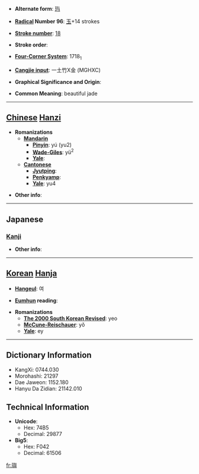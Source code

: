 * '''Alternate form''': [[玙]]

* '''[[Wiktionary:Chinese radical index| Radical]] Number 96''': [[Wiktionary:Chinese radical index 玉|玉]]+14 strokes

* '''[[Wiktionary:Chinese total strokes index|Stroke number]]''': [[Wiktionary:Chinese total strokes index 18|18]]

* '''Stroke order''': 

* '''[[Wiktionary:Chinese four corner index|Four-Corner System]]''': 1718<sub>1</sub>

* '''[[Wiktionary:Chinese Cangjie index|Cangjie input]]''': 一土竹X金 (MGHXC)

* '''Graphical Significance and Origin''': 

* '''Common Meaning''': beautiful jade

----

== [[Chinese]] [[Hanzi]] ==

* '''Romanizations'''
** '''[[Mandarin]]'''
*** '''[[Pinyin]]''': yú (yu2)
*** '''[[Wade-Giles]]''': yü<sup>2</sup>
*** '''[[Yale]]''': 
** '''[[Cantonese]]'''
*** '''[[Jyutping]]''':
*** '''[[Penkyamp]]''': 
*** '''[[Yale]]''': yu4

* '''Other info''': 

----

==Japanese==
===[[Kanji]]===
{{kanji|on readings=[[よ]] (yo)
|kun readings=
}}

* '''Other info''':  

----

== [[Korean]] [[Hanja]] ==

* '''[[Hangeul]]''': 여

* '''[[Eumhun]] reading''': 

* '''Romanizations'''
** '''[[The 2000 South Korean Revised Romanization|The 2000 South Korean Revised]]''': yeo
** '''[[McCune-Reischauer]]''': yŏ
** '''[[Yale]]''': ey

----

== Dictionary Information ==

* KangXi: 0744.030
* Morohashi: 21297
* Dae Jaweon: 1152.180
* Hanyu Da Zidian: 21142.010

== Technical Information ==

* '''Unicode''':
** Hex: 74B5
** Decimal: 29877
* '''Big5''':
** Hex: F042
** Decimal: 61506

[[fr:璵]]
